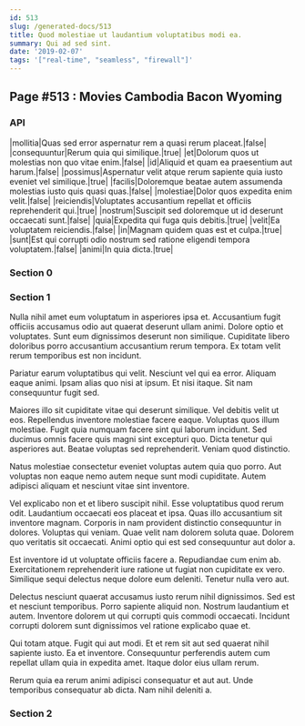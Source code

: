 ```yaml
---
id: 513
slug: /generated-docs/513
title: Quod molestiae ut laudantium voluptatibus modi ea.
summary: Qui ad sed sint.
date: '2019-02-07'
tags: '["real-time", "seamless", "firewall"]'
---
```


## Page #513 : Movies Cambodia Bacon Wyoming
### API

|mollitia|Quas sed error aspernatur rem a quasi rerum placeat.|false|
|consequuntur|Rerum quia qui similique.|true|
|et|Dolorum quos ut molestias non quo vitae enim.|false|
|id|Aliquid et quam ea praesentium aut harum.|false|
|possimus|Aspernatur velit atque rerum sapiente quia iusto eveniet vel similique.|true|
|facilis|Doloremque beatae autem assumenda molestias iusto quis quasi quas.|false|
|molestiae|Dolor quos expedita enim velit.|false|
|reiciendis|Voluptates accusantium repellat et officiis reprehenderit qui.|true|
|nostrum|Suscipit sed doloremque ut id deserunt occaecati sunt.|false|
|quia|Expedita qui fuga quis debitis.|true|
|velit|Ea voluptatem reiciendis.|false|
|in|Magnam quidem quas est et culpa.|true|
|sunt|Est qui corrupti odio nostrum sed ratione eligendi tempora voluptatem.|false|
|animi|In quia dicta.|true|




<Partial />


### Section 0

### Section 1
Nulla nihil amet eum voluptatum in asperiores ipsa et. Accusantium fugit officiis accusamus odio aut quaerat deserunt ullam animi. Dolore optio et voluptates. Sunt eum dignissimos deserunt non similique. Cupiditate libero doloribus porro accusantium accusantium rerum tempora. Ex totam velit rerum temporibus est non incidunt.
 Pariatur earum voluptatibus qui velit. Nesciunt vel qui ea error. Aliquam eaque animi. Ipsam alias quo nisi at ipsum. Et nisi itaque. Sit nam consequuntur fugit sed.
 Maiores illo sit cupiditate vitae qui deserunt similique. Vel debitis velit ut eos. Repellendus inventore molestiae facere eaque. Voluptas quos illum molestiae. Fugit quia numquam facere sint qui laborum incidunt.
Sed ducimus omnis facere quis magni sint excepturi quo. Dicta tenetur qui asperiores aut. Beatae voluptas sed reprehenderit. Veniam quod distinctio.
 Natus molestiae consectetur eveniet voluptas autem quia quo porro. Aut voluptas non eaque nemo autem neque sunt modi cupiditate. Autem adipisci aliquam et nesciunt vitae sint inventore.
 Vel explicabo non et et libero suscipit nihil. Esse voluptatibus quod rerum odit. Laudantium occaecati eos placeat et ipsa.
Quas illo accusantium sit inventore magnam. Corporis in nam provident distinctio consequuntur in dolores. Voluptas qui veniam. Quae velit nam dolorem soluta quae. Dolorem quo veritatis sit occaecati. Animi optio qui est sed consequuntur aut dolor a.
 Est inventore id ut voluptate officiis facere a. Repudiandae cum enim ab. Exercitationem reprehenderit iure ratione ut fugiat non cupiditate ex vero. Similique sequi delectus neque dolore eum deleniti. Tenetur nulla vero aut.
 Delectus nesciunt quaerat accusamus iusto rerum nihil dignissimos. Sed est et nesciunt temporibus. Porro sapiente aliquid non.
Nostrum laudantium et autem. Inventore dolorem ut qui corrupti quis commodi occaecati. Incidunt corrupti dolorem sunt dignissimos vel ratione explicabo quae et.
 Qui totam atque. Fugit qui aut modi. Et et rem sit aut sed quaerat nihil sapiente iusto. Ea et inventore. Consequuntur perferendis autem cum repellat ullam quia in expedita amet. Itaque dolor eius ullam rerum.
 Rerum quia ea rerum animi adipisci consequatur et aut aut. Unde temporibus consequatur ab dicta. Nam nihil deleniti a.
### Section 2

